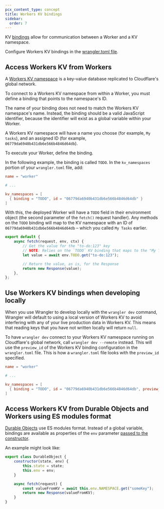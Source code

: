 ```yaml
---
pcx_content_type: concept
title: Workers KV bindings
sidebar:
  order: 7
---
```


KV [bindings](/workers/runtime-apis/bindings/) allow for communication between a Worker and a KV namespace.

Configure Workers KV bindings in the [wrangler.toml file](/workers/wrangler/configuration/).

## Access Workers KV from Workers

A [Workers KV namespace](/kv/concepts/kv-namespaces/) is a key-value database replicated to Cloudflare's global network.

To connect to a Workers KV namespace from within a Worker, you must define a binding that points to the namespace's ID.

The name of your binding does not need to match the Workers KV namespace's name. Instead, the binding should be a valid JavaScript identifier, because the identifier will exist as a global variable within your Worker.

A Workers KV namespace will have a name you choose (for example, `My tasks`), and an assigned ID (for example, `06779da6940b431db6e566b4846d64db`).

To execute your Worker, define the binding.

In the following example, the binding is called `TODO`. In the `kv_namespaces` portion of your `wrangler.toml` file, add:

```toml
name = "worker"

# ...

kv_namespaces = [
  { binding = "TODO", id = "06779da6940b431db6e566b4846d64db" }
]
```

With this, the deployed Worker will have a `TODO` field in their environment object (the second parameter of the `fetch()` request handler). Any methods on the `TODO` binding will map to the KV namespace with an ID of `06779da6940b431db6e566b4846d64db` – which you called `My Tasks` earlier.

```js
export default {
	async fetch(request, env, ctx) {
		// Get the value for the "to-do:123" key
		// NOTE: Relies on the `TODO` KV binding that maps to the "My Tasks" namespace.
		let value = await env.TODO.get("to-do:123");

		// Return the value, as is, for the Response
		return new Response(value);
	},
};
```

## Use Workers KV bindings when developing locally

When you use Wrangler to develop locally with the `wrangler dev` command, Wrangler will default to using a local version of Workers KV to avoid interfering with any of your live production data in Workers KV. This means that reading keys that you have not written locally will return `null`.

To have `wrangler dev` connect to your Workers KV namespace running on Cloudflare's global network, call `wrangler dev --remote` instead. This will use the `preview_id` of the Workers KV binding configuration in the `wrangler.toml` file. This is how a `wrangler.toml` file looks with the `preview_id` specified.

```toml title="wrangler.toml"
name = "worker"

# ...

kv_namespaces = [
  { binding = "TODO", id = "06779da6940b431db6e566b4846d64db", preview_id="06779da6940b431db6e566b484a6a769a7a" }
]
```

## Access Workers KV from Durable Objects and Workers using ES modules format

[Durable Objects](/durable-objects/) use ES modules format. Instead of a global variable, bindings are available as properties of the `env` parameter [passed to the constructor](/durable-objects/get-started/#3-write-a-class-to-define-a-durable-object).

An example might look like:

```js
export class DurableObject {
	constructor(state, env) {
		this.state = state;
		this.env = env;
	}

	async fetch(request) {
		const valueFromKV = await this.env.NAMESPACE.get("someKey");
		return new Response(valueFromKV);
	}
}
```
